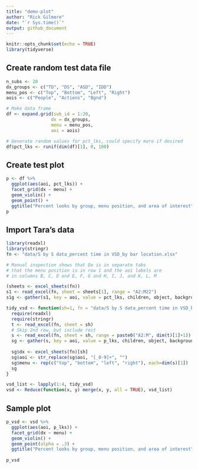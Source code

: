 ```yaml
---
title: "demo-plot"
author: "Rick Gilmore"
date: "`r Sys.time()`"
output: github_document
---
```


```r
knitr::opts_chunk$set(echo = TRUE)
library(tidyverse)
```

## Create random test data file

```r
n_subs <- 20
dx_groups <- c("TD", "DS", "ASD", "IDD")
menu_pos <- c("Top", "Bottom", "Left", "Right")
aois <- c("People", "Actions", "Bgnd")

# Make data frame
df <- expand.grid(sub_id = 1:20,
                 dx = dx_groups,
                 menu = menu_pos,
                 aoi = aois)

# Generate random values for pct_lks, could specify more if desired
df$pct_lks <- runif(dim(df)[1], 0, 100)
```

## Create test plot

```r
p <- df %>%
  ggplot(aes(aoi, pct_lks)) +
  facet_grid(dx ~ menu) +
  geom_violin() +
  geom_point() +
  ggtitle("Percent looks by group, menu position, and area of interest")
p
```

## Import Tara's data

```r
library(readxl)
library(stringr)
fn <- "data/S by S data_percent time in VSD_by bar location.xlsx"

# Manual inspection shows that Dx is in separate tabs
# that the menu position is in row 1 and the aoi labels are
# in columns B, C, D and E, F, G and H, I, J, and K, L, M

(sheets <- excel_sheets(fn))
s1 <- read_excel(fn, sheet = sheets[1], range = "A2:M22")
s1g <- gather(s1, key = aoi, value = pct_lks, children, object, background, children__1, object__1, background__1, children__2, object__2, background__2, children__3, object__3, background__3)

tidy_vsd <- function(sh=1, fn = "data/S by S data_percent time in VSD_by bar location.xlsx") {
  require(readxl)
  require(stringr)
  t <- read_excel(fn, sheet = sh)
  # Skip 2nd row, but include rest
  s <- read_excel(fn, sheet = sh, range = paste0("A2:M", dim(t)[1]+1))
  sg <- gather(s, key = aoi, value = p_lks, children, object, background, children__1, object__1, background__1, children__2, object__2, background__2, children__3, object__3, background__3)
  
  sg$dx <- excel_sheets(fn)[sh]
  sg$aoi <- str_replace(sg$aoi, "[_0-9]+", "")
  sg$menu <- rep(c("top", "bottom", "left", "right"), each=dim(s)[1])
  sg
}

vsd_list <- lapply(1:4, tidy_vsd)
vsd <- Reduce(function(x, y) merge(x, y, all = TRUE), vsd_list)
```

## Sample plot

```r
p_vsd <- vsd %>% 
  ggplot(aes(aoi, p_lks)) +
  facet_grid(dx ~ menu) +
  geom_violin() +
  geom_point(alpha = .3) +
  ggtitle("Percent looks by group, menu position, and area of interest")
 
p_vsd 
```

